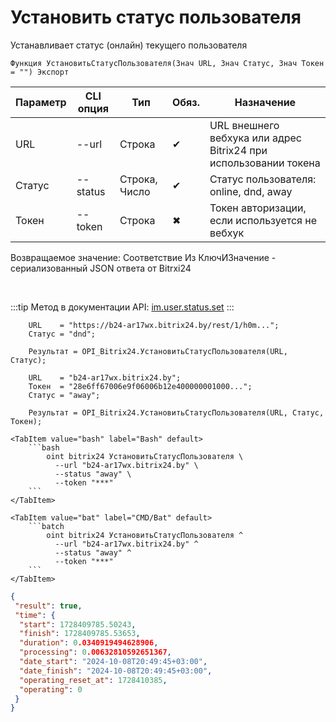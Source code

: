 ﻿---
sidebar_position: 18
---


# Установить статус пользователя
 Устанавливает статус (онлайн) текущего пользователя



`Функция УстановитьСтатусПользователя(Знач URL, Знач Статус, Знач Токен = "") Экспорт`

  | Параметр | CLI опция | Тип | Обяз. | Назначение |
  |-|-|-|-|-|
  | URL | --url | Строка | &#x2714; | URL внешнего вебхука или адрес Bitrix24 при использовании токена |
  | Статус | --status | Строка, Число | &#x2714; | Статус пользователя: online, dnd, away |
  | Токен | --token | Строка | &#x2716; | Токен авторизации, если используется не вебхук |

  
  Возвращаемое значение:   Соответствие Из КлючИЗначение - сериализованный JSON ответа от Bitrxi24

<br/>

:::tip
Метод в документации API: [im.user.status.set](https://dev.1c-bitrix.ru/learning/course/index.php?COURSE_ID=93&LESSON_ID=11499)
:::
<br/>



```bsl title="Пример использования для 1С:Предприятие/OneScript"
    URL    = "https://b24-ar17wx.bitrix24.by/rest/1/h0m...";
    Статус = "dnd";

    Результат = OPI_Bitrix24.УстановитьСтатусПользователя(URL, Статус);

    URL    = "b24-ar17wx.bitrix24.by";
    Токен  = "28e6ff67006e9f06006b12e400000001000...";
    Статус = "away";

    Результат = OPI_Bitrix24.УстановитьСтатусПользователя(URL, Статус, Токен);
```
    

 <Tabs>
  
    <TabItem value="bash" label="Bash" default>
        ```bash
            oint bitrix24 УстановитьСтатусПользователя \
              --url "b24-ar17wx.bitrix24.by" \
              --status "away" \
              --token "***"
        ```
    </TabItem>
  
    <TabItem value="bat" label="CMD/Bat" default>
        ```batch
            oint bitrix24 УстановитьСтатусПользователя ^
              --url "b24-ar17wx.bitrix24.by" ^
              --status "away" ^
              --token "***"
        ```
    </TabItem>
</Tabs>


```json title="Результат"
{
 "result": true,
 "time": {
  "start": 1728409785.50243,
  "finish": 1728409785.53653,
  "duration": 0.0340919494628906,
  "processing": 0.00632810592651367,
  "date_start": "2024-10-08T20:49:45+03:00",
  "date_finish": "2024-10-08T20:49:45+03:00",
  "operating_reset_at": 1728410385,
  "operating": 0
 }
}
```
